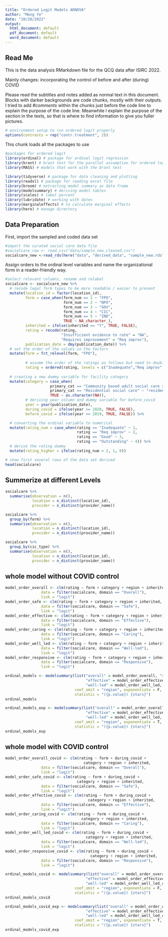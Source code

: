 ```yaml
---
title: "Ordered Logit Models ARNOVA"
author: "Meng Ye"
date: "10/28/2022"
output:
  html_document: default
  pdf_document: default
  word_document: default
---
```


## Read Me

This is the data analysis RMarkdown file for the QCQ data after ISIRC 2022.

Mainly changes: incorporating the control of before and after (during) COVID

Please read the subtitles and notes added as normal text in this document. Blocks with darker backgrounds are code chunks, mostly with their outputs. I tried to add *#comments* within the chunks just before the code line to explain the purpose of the code line. Meanwhile I explain the purpose of the section in the texts, so that is where to find information to give you fuller pictures. 

```r
# environment setup to run ordered logit properly
options(contrasts = rep("contr.treatment", 2))
```


This chunk loads all the packages to use

```r
#packages for ordered logit
library(ordinal) # package for ordinal logit regression
library(brant) # brant test for the parallel assumption for ordered logit
library(MASS) # models that work with the brant test

library(tidyverse) # package for data cleaning and plotting
library(readxl) # package for reading excel file
library(broom) # extracting model summary as data frame
library(modelsummary) # deriving model tables
library(scales) # label percent
library(lubridate) # working with dates
library(marginaleffects) # to calculate marginal effects
library(here) # manage directory
```



## Data Preparation

First, import the sampled and coded data set

```r
#import the curated social care data file
#socialcare_raw <- read_csv("data/sample_new_cleaned.csv")
socialcare_new <-read_rds(here("data", "derived_data", "sample_new.rds"))
```

Assign orders to the ordinal level variables and name the organizational form in a reader-friendly way. 

```r
#select relevant columns, rename and relabel 
socialcare <- socialcare_new %>% 
  # recode legal form types to be more readable / easier to present
  mutate(location_id = factor(location_id),
         form = case_when(form_num == 1 ~ "FPO",
                          form_num == 2 ~ "NPO",
                          form_num == 3 ~ "GOV",
                          form_num == 4 ~ "CIC",
                          form_num == 5 ~ "IND",
                          TRUE ~ NA_character_),
         inherited = ifelse(inherited == "Y", TRUE, FALSE),
         rating = recode(rating, 
                         "Insufficient evidence to rate" = "NA",
                         "Requires improvement" = "Req improv"),
         publication_date = dmy(publication_date)) %>% 
  # set the order of the values in the factors 
  mutate(form = fct_relevel(form, "FPO"),
         
         # assume the order of the ratings as follows but need to double check with the source 
         rating = ordered(rating, levels = c("Inadequate","Req improv", "Good", "Outstanding"))) %>% 
  
  # creating a new dummy variable for facility category
  mutate(category = case_when(
                    primary_cat == "Community based adult social care services" ~ "community",
                    primary_cat == "Residential social care" ~ "residential",
                    TRUE ~ as.character(NA)),
         # deriving year column and dummy variable for before_covid
         year = year(publication_date),
         during_covid = ifelse(year >= 2020, TRUE, FALSE),
         before_covid = ifelse(year <= 2019, TRUE, FALSE)) %>%

  # converting the ordinal variable to numerical 
  mutate(rating_num = case_when(rating == "Inadequate" ~ 1,
                                rating == "Req improv" ~ 2,
                                rating == "Good" ~ 3,
                                rating == "Outstanding" ~ 4)) %>% 
  # derive the rating dummy
  mutate(rating_higher = ifelse(rating_num > 2, 1, 0))

# show first several rows of the data set derived 
head(socialcare)

```


## Summerize at different Levels

```r
socialcare %>% 
  summarise(observation = n(),
            location = n_distinct(location_id),
            provider = n_distinct(provider_name))
```



```r
socialcare %>% 
  group_by(form) %>% 
  summarise(observation = n(),
            location = n_distinct(location_id),
            provider = n_distinct(provider_name))
```

```r
socialcare %>% 
  group_by(cic_type) %>% 
  summarise(observation = n(),
            location = n_distinct(location_id),
            provider = n_distinct(provider_name))
```

## whole model without COVID control 

```r
model_order_overall <- clm(rating ~ form + category + region + inherited,
                data = filter(socialcare, domain == "Overall"),
                link = "logit")
model_order_safe <- clm(rating ~ form + category + region + inherited,
                data = filter(socialcare, domain == "Safe"),
                link = "logit")
model_order_effective <- clm(rating ~ form + category + region + inherited,
                data = filter(socialcare, domain == "Effective"),
                link = "logit")
model_order_caring <- clm(rating ~ form + category + region + inherited,
                data = filter(socialcare, domain == "Caring"),
                link = "logit")
model_order_well_led <- clm(rating ~ form + category + region + inherited,
                data = filter(socialcare, domain == "Well-led"),
                link = "logit")
model_order_responsive <- clm(rating ~ form + category + region + inherited,
                data = filter(socialcare, domain == "Responsive"),
                link = "logit")
```

```r
ordinal_models <- modelsummary(list("overall" = model_order_overall, "safe" = model_order_safe, 
                                    "effective" = model_order_effective, "caring"= model_order_caring, 
                                    "well-led" = model_order_well_led, "responsive" = model_order_responsive),
                               coef_omit = "region", exponentiate = F,
                               statistic = "({p.value}) {stars}")
ordinal_models
```


```r
ordinal_models_exp <- modelsummary(list("overall" = model_order_overall, "safe" = model_order_safe, 
                                    "effective" = model_order_effective, "caring"= model_order_caring, 
                                    "well-led" = model_order_well_led, "responsive" = model_order_responsive),
                               coef_omit = "region", exponentiate = T,
                               statistic = "({p.value}) {stars}")
ordinal_models_exp
```

## whole model with COVID control 


```r
model_order_overall_covid <- clm(rating ~ form + during_covid + 
                                   category + region + inherited,
                data = filter(socialcare, domain == "Overall"),
                link = "logit")
model_order_safe_covid <- clm(rating ~ form + during_covid +
                                category + region + inherited,
                data = filter(socialcare, domain == "Safe"),
                link = "logit")
model_order_effective_covid <- clm(rating ~ form + during_covid +
                                     category + region + inherited,
                data = filter(socialcare, domain == "Effective"),
                link = "logit")
model_order_caring_covid <- clm(rating ~ form + during_covid + 
                                  category + region + inherited,
                data = filter(socialcare, domain == "Caring"),
                link = "logit")
model_order_well_led_covid <- clm(rating ~ form + during_covid +
                                    category + region + inherited,
                data = filter(socialcare, domain == "Well-led"),
                link = "logit")
model_order_responsive_covid <- clm(rating ~ form + during_covid +
                                      category + region + inherited,
                data = filter(socialcare, domain == "Responsive"),
                link = "logit")
```


```r
ordinal_models_covid <- modelsummary(list("overall" = model_order_overall_covid, "safe" = model_order_safe_covid, 
                                    "effective" = model_order_effective_covid, "caring"= model_order_caring_covid, 
                                    "well-led" = model_order_well_led_covid, "responsive" = model_order_responsive_covid),
                               coef_omit = "region", exponentiate = F,
                               statistic = "({p.value}) {stars}")
ordinal_models_covid
```

```r
ordinal_models_covid_exp <- modelsummary(list("overall" = model_order_overall_covid, "safe" = model_order_safe_covid, 
                                    "effective" = model_order_effective_covid, "caring"= model_order_caring_covid, 
                                    "well-led" = model_order_well_led_covid, "responsive" = model_order_responsive_covid),
                               coef_omit = "region", exponentiate = T,
                               statistic = "({p.value}) {stars}")
ordinal_models_covid_exp
```


